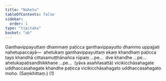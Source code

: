 ```yaml
---
title: "Nahetu"
tableOfContents: false
sidebar:
  order: 1
type: "tipitaka"
basket: "ab"
---
```



<DynamicBreadcrumb />

<Division number="51">

<Paragraph number="1736">
Ganthavippayuttaṃ dhammaṃ paṭicca ganthavippayutto dhammo uppajjati nahetupaccayā—  ahetukaṃ ganthavippayuttaṃ ekaṃ khandhaṃ paṭicca tayo khandhā cittasamuṭṭhānañca rūpaṃ …pe…  dve khandhe …pe…  ahetukapaṭisandhikkhaṇe …pe…  (yāva asaññasattā) vicikicchāsahagate uddhaccasahagate khandhe paṭicca vicikicchāsahagato uddhaccasahagato moho. (Saṃkhittaṃ.) (1)
</Paragraph>
</Division>